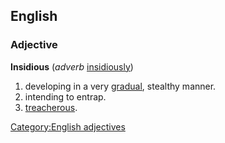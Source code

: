 ==English==
===Adjective===
[[Category:English adjectives]]
'''Insidious''' (''adverb'' [[insidiously]])

#developing in a very [[gradual]], stealthy manner.
#intending to entrap.
#[[treacherous]].